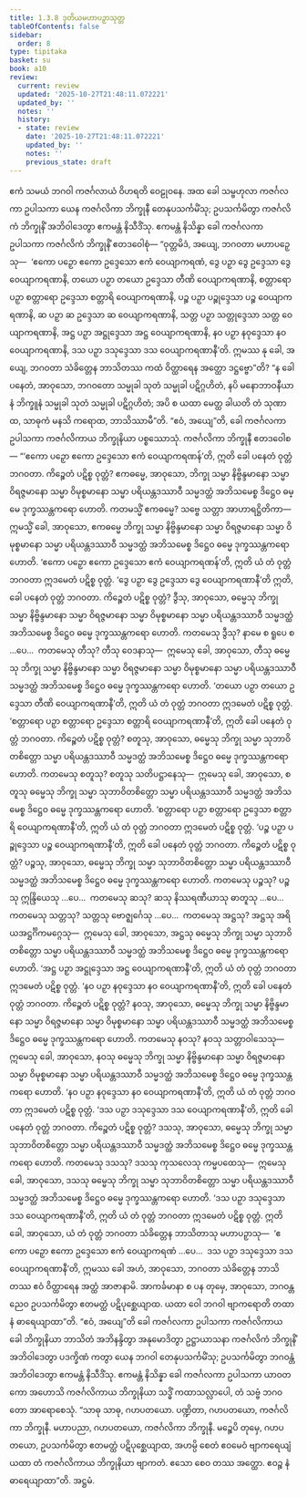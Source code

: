 ```yaml
---
title: 1.3.8 ဒုတိယမဟာပဉှာသုတ္တ
tableOfContents: false
sidebar:
  order: 8
type: tipitaka
basket: su
book: a10
review:
  current: review
  updated: '2025-10-27T21:48:11.072221'
  updated_by: ''
  notes: ''
  history:
  - state: review
    date: '2025-10-27T21:48:11.072221'
    updated_by: ''
    notes: ''
    previous_state: draft
---
```



<ReviewStatus review={frontmatter.review} showDetails={true} />

<HypothesisAnnotation frontmatter={frontmatter} />

<DynamicBreadcrumb />

<Division number="28" book="a10" e="ch" v="17" p="300">

<Paragraph number="215" book="a10">
ဧကံ သမယံ ဘဂဝါ ကဇင်္ဂလာယံ ဝိဟရတိ ဝေဠုဝနေ. အထ ခေါ သမ္ဗဟုလာ ကဇင်္ဂလကာ ဥပါသကာ ယေန ကဇင်္ဂလိကာ ဘိက္ခုနီ တေနုပသင်္ကမိံသု; ဥပသင်္ကမိတွာ ကဇင်္ဂလိကံ ဘိက္ခုနိံ အဘိဝါဒေတွာ ဧကမန္တံ နိသီဒိံသု. ဧကမန္တံ နိသိန္နာ ခေါ ကဇင်္ဂလကာ ဥပါသကာ ကဇင်္ဂလိကံ ဘိက္ခုနိံ ဧတဒဝေါစုံ—
</Paragraph>

<Paragraph number="216" book="a10">
“ဝုတ္တမိဒံ, အယျေ, ဘဂဝတာ မဟာပဉှေသု—  ‘ဧကော ပဉှော ဧကော ဥဒ္ဒေသော ဧကံ ဝေယျာကရဏံ, ဒွေ ပဉှာ ဒွေ ဥဒ္ဒေသာ ဒွေ ဝေယျာကရဏာနိ, တယော ပဉှာ တယော ဥဒ္ဒေသာ တီဏိ ဝေယျာကရဏာနိ, စတ္တာရော ပဉှာ စတ္တာရော ဥဒ္ဒေသာ စတ္တာရိ ဝေယျာကရဏာနိ, ပဉ္စ ပဉှာ ပဉ္စုဒ္ဒေသာ ပဉ္စ ဝေယျာကရဏာနိ, ဆ ပဉှာ ဆ ဥဒ္ဒေသာ ဆ ဝေယျာကရဏာနိ, သတ္တ ပဉှာ သတ္တုဒ္ဒေသာ သတ္တ ဝေယျာကရဏာနိ, အဋ္ဌ ပဉှာ အဋ္ဌုဒ္ဒေသာ အဋ္ဌ ဝေယျာကရဏာနိ, နဝ ပဉှာ နဝုဒ္ဒေသာ နဝ ဝေယျာကရဏာနိ, ဒသ ပဉှာ ဒသုဒ္ဒေသာ ဒသ ဝေယျာကရဏာနီ’တိ. ဣမဿ နု ခေါ, အယျေ, ဘဂဝတာ သံခိတ္တေန ဘာသိတဿ ကထံ ဝိတ္ထာရေန အတ္ထော ဒဋ္ဌဗ္ဗော”တိ?
</Paragraph>

<Paragraph number="217" book="a10">
“န ခေါ ပနေတံ, အာဝုသော, ဘဂဝတော သမ္မုခါ သုတံ သမ္မုခါ ပဋိဂ္ဂဟိတံ, နပိ မနောဘာဝနီယာနံ ဘိက္ခူနံ သမ္မုခါ သုတံ သမ္မုခါ ပဋိဂ္ဂဟိတံ; အပိ စ ယထာ မေတ္ထ ခါယတိ တံ သုဏာထ, သာဓုကံ မနသိ ကရောထ, ဘာသိဿာမီ”တိ. “ဧဝံ, အယျေ”တိ, ခေါ ကဇင်္ဂလကာ ဥပါသကာ ကဇင်္ဂလိကာယ ဘိက္ခုနိယာ ပစ္စဿောသုံ. ကဇင်္ဂလိကာ ဘိက္ခုနီ ဧတဒဝေါစ—
</Paragraph>

<Paragraph number="218" book="a10">
“‘ဧကော ပဉှော ဧကော ဥဒ္ဒေသော ဧကံ ဝေယျာကရဏန်’တိ, ဣတိ ခေါ ပနေတံ ဝုတ္တံ ဘဂဝတာ. ကိဉ္စေတံ ပဋိစ္စ ဝုတ္တံ? ဧကဓမ္မေ, အာဝုသော, ဘိက္ခု သမ္မာ နိဗ္ဗိန္ဒမာနော သမ္မာ ဝိရဇ္ဇမာနော သမ္မာ ဝိမုစ္စမာနော သမ္မာ ပရိယန္တဒဿာဝီ သမ္မဒတ္ထံ အဘိသမေစ္စ ဒိဋ္ဌေဝ ဓမ္မေ ဒုက္ခဿန္တကရော ဟောတိ. ကတမသ္မိံ ဧကဓမ္မေ? သဗ္ဗေ သတ္တာ အာဟာရဋ္ဌိတိကာ—  ဣမသ္မိံ ခေါ, အာဝုသော, ဧကဓမ္မေ ဘိက္ခု သမ္မာ နိဗ္ဗိန္ဒမာနော သမ္မာ ဝိရဇ္ဇမာနော သမ္မာ ဝိမုစ္စမာနော သမ္မာ ပရိယန္တဒဿာဝီ သမ္မဒတ္ထံ အဘိသမေစ္စ ဒိဋ္ဌေဝ ဓမ္မေ ဒုက္ခဿန္တကရော ဟောတိ. ‘ဧကော ပဉှော ဧကော ဥဒ္ဒေသော ဧကံ ဝေယျာကရဏန်’တိ, ဣတိ ယံ တံ ဝုတ္တံ ဘဂဝတာ ဣဒမေတံ ပဋိစ္စ ဝုတ္တံ.
</Paragraph>

<Paragraph number="219" book="a10">
‘ဒွေ ပဉှာ ဒွေ ဥဒ္ဒေသာ ဒွေ ဝေယျာကရဏာနီ’တိ ဣတိ, ခေါ ပနေတံ ဝုတ္တံ ဘဂဝတာ. ကိဉ္စေတံ ပဋိစ္စ ဝုတ္တံ? ဒွီသု, အာဝုသော, ဓမ္မေသု ဘိက္ခု သမ္မာ နိဗ္ဗိန္ဒမာနော သမ္မာ ဝိရဇ္ဇမာနော သမ္မာ ဝိမုစ္စမာနော သမ္မာ ပရိယန္တဒဿာဝီ သမ္မဒတ္ထံ အဘိသမေစ္စ ဒိဋ္ဌေဝ ဓမ္မေ ဒုက္ခဿန္တကရော ဟောတိ. ကတမေသု ဒွီသု? နာမေ စ ရူပေ စ …ပေ…  ကတမေသု တီသု? တီသု ဝေဒနာသု—  ဣမေသု ခေါ, အာဝုသော, တီသု ဓမ္မေသု ဘိက္ခု သမ္မာ နိဗ္ဗိန္ဒမာနော သမ္မာ ဝိရဇ္ဇမာနော သမ္မာ ဝိမုစ္စမာနော သမ္မာ ပရိယန္တဒဿာဝီ သမ္မဒတ္ထံ အဘိသမေစ္စ ဒိဋ္ဌေဝ ဓမ္မေ ဒုက္ခဿန္တကရော ဟောတိ. ‘တယော ပဉှာ တယော ဥဒ္ဒေသာ တီဏိ ဝေယျာကရဏာနီ’တိ, ဣတိ ယံ တံ ဝုတ္တံ ဘဂဝတာ ဣဒမေတံ ပဋိစ္စ ဝုတ္တံ.
</Paragraph>

<Paragraph number="220" book="a10">
‘စတ္တာရော ပဉှာ စတ္တာရော ဥဒ္ဒေသာ စတ္တာရိ ဝေယျာကရဏာနီ’တိ, ဣတိ ခေါ ပနေတံ ဝုတ္တံ ဘဂဝတာ. ကိဉ္စေတံ ပဋိစ္စ ဝုတ္တံ? စတူသု, အာဝုသော, ဓမ္မေသု ဘိက္ခု သမ္မာ သုဘာဝိတစိတ္တော သမ္မာ ပရိယန္တဒဿာဝီ သမ္မဒတ္ထံ အဘိသမေစ္စ ဒိဋ္ဌေဝ ဓမ္မေ ဒုက္ခဿန္တကရော ဟောတိ. ကတမေသု စတူသု? စတူသု သတိပဋ္ဌာနေသု—  ဣမေသု ခေါ, အာဝုသော, စတူသု ဓမ္မေသု ဘိက္ခု သမ္မာ သုဘာဝိတစိတ္တော သမ္မာ ပရိယန္တဒဿာဝီ သမ္မဒတ္ထံ အဘိသမေစ္စ ဒိဋ္ဌေဝ ဓမ္မေ ဒုက္ခဿန္တကရော ဟောတိ. ‘စတ္တာရော ပဉှာ စတ္တာရော ဥဒ္ဒေသာ စတ္တာရိ ဝေယျာကရဏာနီ’တိ, ဣတိ ယံ တံ ဝုတ္တံ ဘဂဝတာ ဣဒမေတံ ပဋိစ္စ ဝုတ္တံ.
</Paragraph>

<Paragraph number="221" book="a10">
‘ပဉ္စ ပဉှာ ပဉ္စုဒ္ဒေသာ ပဉ္စ ဝေယျာကရဏာနီ’တိ, ဣတိ ခေါ ပနေတံ ဝုတ္တံ ဘဂဝတာ. ကိဉ္စေတံ ပဋိစ္စ ဝုတ္တံ? ပဉ္စသု, အာဝုသော, ဓမ္မေသု ဘိက္ခု သမ္မာ သုဘာဝိတစိတ္တော သမ္မာ ပရိယန္တဒဿာဝီ သမ္မဒတ္ထံ အဘိသမေစ္စ ဒိဋ္ဌေဝ ဓမ္မေ ဒုက္ခဿန္တကရော ဟောတိ. ကတမေသု ပဉ္စသု? ပဉ္စသု ဣန္ဒြိယေသု …ပေ…  ကတမေသု ဆသု? ဆသု နိဿရဏီယာသု ဓာတူသု …ပေ…  ကတမေသု သတ္တသု? သတ္တသု ဗောဇ္ဈင်္ဂေသု …ပေ…  ကတမေသု အဋ္ဌသု? အဋ္ဌသု အရိယအဋ္ဌင်္ဂိကမဂ္ဂေသု—  ဣမေသု ခေါ, အာဝုသော, အဋ္ဌသု ဓမ္မေသု ဘိက္ခု သမ္မာ သုဘာဝိတစိတ္တော သမ္မာ ပရိယန္တဒဿာဝီ သမ္မဒတ္ထံ အဘိသမေစ္စ ဒိဋ္ဌေဝ ဓမ္မေ ဒုက္ခဿန္တကရော ဟောတိ. ‘အဋ္ဌ ပဉှာ အဋ္ဌုဒ္ဒေသာ အဋ္ဌ ဝေယျာကရဏာနီ’တိ, ဣတိ ယံ တံ ဝုတ္တံ ဘဂဝတာ ဣဒမေတံ ပဋိစ္စ ဝုတ္တံ.
</Paragraph>

<Paragraph number="222" book="a10">
‘နဝ ပဉှာ နဝုဒ္ဒေသာ နဝ ဝေယျာကရဏာနီ’တိ, ဣတိ ခေါ ပနေတံ ဝုတ္တံ ဘဂဝတာ. ကိဉ္စေတံ ပဋိစ္စ ဝုတ္တံ? နဝသု, အာဝုသော, ဓမ္မေသု ဘိက္ခု သမ္မာ နိဗ္ဗိန္ဒမာနော သမ္မာ ဝိရဇ္ဇမာနော သမ္မာ ဝိမုစ္စမာနော သမ္မာ ပရိယန္တဒဿာဝီ သမ္မဒတ္ထံ အဘိသမေစ္စ ဒိဋ္ဌေဝ ဓမ္မေ ဒုက္ခဿန္တကရော ဟောတိ. ကတမေသု နဝသု? နဝသု သတ္တာဝါသေသု—  ဣမေသု ခေါ, အာဝုသော, နဝသု ဓမ္မေသု ဘိက္ခု သမ္မာ နိဗ္ဗိန္ဒမာနော သမ္မာ ဝိရဇ္ဇမာနော သမ္မာ ဝိမုစ္စမာနော သမ္မာ ပရိယန္တဒဿာဝီ သမ္မဒတ္ထံ အဘိသမေစ္စ ဒိဋ္ဌေဝ ဓမ္မေ ဒုက္ခဿန္တကရော ဟောတိ. ‘နဝ ပဉှာ နဝုဒ္ဒေသာ နဝ ဝေယျာကရဏာနီ’တိ, ဣတိ ယံ တံ ဝုတ္တံ ဘဂဝတာ ဣဒမေတံ ပဋိစ္စ ဝုတ္တံ.
</Paragraph>

<Paragraph number="223" book="a10">
‘ဒသ ပဉှာ ဒသုဒ္ဒေသာ ဒသ ဝေယျာကရဏာနီ’တိ, ဣတိ ခေါ ပနေတံ ဝုတ္တံ ဘဂဝတာ. ကိဉ္စေတံ ပဋိစ္စ ဝုတ္တံ? ဒသသု, အာဝုသော, ဓမ္မေသု ဘိက္ခု သမ္မာ သုဘာဝိတစိတ္တော သမ္မာ ပရိယန္တဒဿာဝီ သမ္မဒတ္ထံ အဘိသမေစ္စ ဒိဋ္ဌေဝ ဓမ္မေ ဒုက္ခဿန္တကရော ဟောတိ. ကတမေသု ဒသသု? ဒသသု ကုသလေသု ကမ္မပထေသု—  ဣမေသု ခေါ, အာဝုသော, ဒသသု ဓမ္မေသု ဘိက္ခု သမ္မာ သုဘာဝိတစိတ္တော သမ္မာ ပရိယန္တဒဿာဝီ သမ္မဒတ္ထံ အဘိသမေစ္စ ဒိဋ္ဌေဝ ဓမ္မေ ဒုက္ခဿန္တကရော ဟောတိ. ‘ဒသ ပဉှာ ဒသုဒ္ဒေသာ ဒသ ဝေယျာကရဏာနီ’တိ, ဣတိ ယံ တံ ဝုတ္တံ ဘဂဝတာ ဣဒမေတံ ပဋိစ္စ ဝုတ္တံ.
</Paragraph>

<Paragraph number="224" book="a10">
ဣတိ ခေါ, အာဝုသော, ယံ တံ ဝုတ္တံ ဘဂဝတာ သံခိတ္တေန ဘာသိတာသု မဟာပဉှာသု—  ‘ဧကော ပဉှော ဧကော ဥဒ္ဒေသော ဧကံ ဝေယျာကရဏံ …ပေ…  ဒသ ပဉှာ ဒသုဒ္ဒေသာ ဒသ ဝေယျာကရဏာနီ’တိ, ဣမဿ ခေါ အဟံ, အာဝုသော, ဘဂဝတာ သံခိတ္တေန ဘာသိတဿ ဧဝံ ဝိတ္ထာရေန အတ္ထံ အာဇာနာမိ. အာကင်္ခမာနာ စ ပန တုမှေ, အာဝုသော, ဘဂဝန္တညေဝ ဥပသင်္ကမိတွာ ဧတမတ္ထံ ပဋိပုစ္ဆေယျာထ. ယထာ ဝေါ ဘဂဝါ ဗျာကရောတိ တထာ နံ ဓာရေယျာထာ”တိ. “ဧဝံ, အယျေ”တိ ခေါ ကဇင်္ဂလကာ ဥပါသကာ ကဇင်္ဂလိကာယ ခေါ ဘိက္ခုနိယာ ဘာသိတံ အဘိနန္ဒိတွာ အနုမောဒိတွာ ဥဋ္ဌာယာသနာ ကဇင်္ဂလိကံ ဘိက္ခုနိံ အဘိဝါဒေတွာ ပဒက္ခိဏံ ကတွာ ယေန ဘဂဝါ တေနုပသင်္ကမိံသု; ဥပသင်္ကမိတွာ ဘဂဝန္တံ အဘိဝါဒေတွာ ဧကမန္တံ နိသီဒိံသု. ဧကမန္တံ နိသိန္နာ ခေါ ကဇင်္ဂလကာ ဥပါသကာ ယာဝတကော အဟောသိ ကဇင်္ဂလိကာယ ဘိက္ခုနိယာ သဒ္ဓိံ ကထာသလ္လာပေါ, တံ သဗ္ဗံ ဘဂဝတော အာရောစေသုံ.
</Paragraph>

<Paragraph number="225" book="a10">
“သာဓု သာဓု, ဂဟပတယော. ပဏ္ဍိတာ, ဂဟပတယော, ကဇင်္ဂလိကာ ဘိက္ခုနီ. မဟာပညာ, ဂဟပတယော, ကဇင်္ဂလိကာ ဘိက္ခုနီ. မဉ္စေပိ တုမှေ, ဂဟပတယော, ဥပသင်္ကမိတွာ ဧတမတ္ထံ ပဋိပုစ္ဆေယျာထ, အဟမ္ပိ စေတံ ဧဝမေဝံ ဗျာကရေယျံ ယထာ တံ ကဇင်္ဂလိကာယ ဘိက္ခုနိယာ ဗျာကတံ. ဧသော စေဝ တဿ အတ္ထော. ဧဝဉ္စ နံ ဓာရေယျာထာ”တိ.

</Paragraph>
</Division>

<Paragraph number="226" type="center" book="a10">
အဋ္ဌမံ.
</Paragraph>